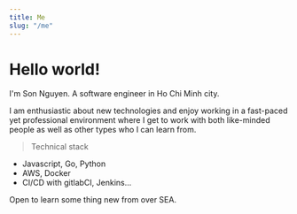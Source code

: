 ---
title: Me
slug: "/me"
---

# Hello world!

I'm Son Nguyen. A software engineer in Ho Chi Minh city.

I am enthusiastic about new technologies and enjoy working in a fast-paced yet professional environment where I get to work with both like-minded people as well as other types who I can learn from.

> Technical stack
* Javascript, Go, Python
* AWS, Docker
* CI/CD with gitlabCI, Jenkins...

Open to learn some thing new from over SEA.
